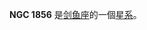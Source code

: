 {{NGCInfoBox|NGCID=NGC 1856|發現者=詹姆士·丹露帕|發現日期=1826年9月24日|其他編號=ESO 56-SC73|曆元=J2000.0|赤經=5時9分29.4秒
|赤緯=-69°7'40"|星座=剑鱼座|星體=星系|星等=10.1|表面亮度=|藍等=}}

'''NGC 1856''' 是[[剑鱼座|剑鱼座]]的一個[[星系|星系]]。

{{NGCReference|1856}}
{{Catalogs|NGC=1856}}